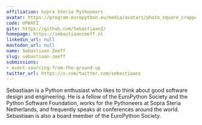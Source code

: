 ```yaml
---
affiliation: Sopra Steria Pythoneers
avatar: https://program.europython.eu/media/avatars/photo_square_cropped_1000_1000_fRtHpCV.jpg
code: UPWXFZ
gitx: https://github.com/SebastiaanZ/
homepage: https://sebastiaanzeeff.nl
linkedin_url: null
mastodon_url: null
name: Sebastiaan Zeeff
slug: sebastiaan-zeeff
submissions:
- event-sourcing-from-the-ground-up
twitter_url: https://x.com/twitter.com/sebastiaanz
---
```


Sebastiaan is a Python enthusiast who likes to think about good software design and engineering. He is a fellow of the EuroPython Society and the Python Software Foundation, works for the Pythoneers at Sopra Steria Netherlands, and frequently speaks at conferences around the world. Sebastiaan is also a board member of the EuroPython Society.
